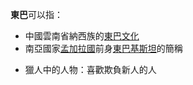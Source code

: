 '''東巴'''可以指：
*中國雲南省納西族的[[東巴文化|東巴文化]]
*南亞國家[[孟加拉國|孟加拉國]]前身[[東巴基斯坦|東巴基斯坦]]的簡稱
{{disambig|Cat=二字消歧義}}

*獵人中的人物：喜歡欺負新人的人